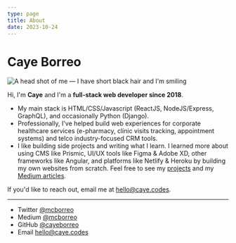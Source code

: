 ```yaml
---
type: page
title: About
date: 2023-10-24
---
```


# Caye Borreo


<Image
  src="/images/cborreo.jpeg"
  alt="A head shot of me — I have short black hair and I'm smiling"
  width={120}
  height={120}
  priority
  className="head-shot"
/>

Hi, I'm **Caye** and I'm a **full-stack web developer since 2018**.

- My main stack is HTML/CSS/Javascript (ReactJS, NodeJS/Express, GraphQL), and occasionally Python (Django).
- Professionally, I've helped build web experiences for corporate healthcare services (e-pharmacy, clinic visits tracking, appointment systems) and telco industry-focused CRM tools.
- I like building side projects and writing what I learn. I learned more about using CMS like Prismic, UI/UX tools like Figma & Adobe XD, other frameworks like Angular, and platforms like Netlify & Heroku by building my own websites from scratch. Feel free to see my [projects](/projects) and my [Medium articles](https://mcborreo.medium.com).

If you'd like to reach out, email me at [hello@caye.codes](mailto:hello@caye.codes).

---

- Twitter [@mcborreo](https://twitter.com/mcborreo)
- Medium [@mcborreo](https://mcborreo.medium.com/)
- GitHub [@cayeborreo](https://github.com/cayeborreo)
- Email [hello@caye.codes](mailto:hello@caye.codes)
